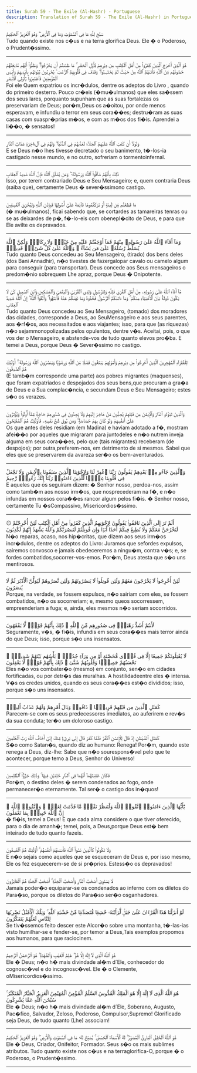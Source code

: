 ```yaml
---
title: Surah 59 - The Exile (Al-Hashr) - Portuguese
description: Translation of Surah 59 - The Exile (Al-Hashr) in Portuguese
---
```





<Aside type="quran" title="1">
سَبَّحَ لِلَّهِ مَا فِى ٱلسَّمَٰوَٰتِ وَمَا فِى ٱلْأَرْضِ ۖ وَهُوَ ٱلْعَزِيزُ ٱلْحَكِيمُ
</Aside>

<Aside type="reference" title="1">
Tudo quando existe nos c�us e na terra glorifica Deus. Ele � o Poderoso, o Prudent�ssimo.
</Aside>

---

<Aside type="quran" title="2">
هُوَ ٱلَّذِىٓ أَخْرَجَ ٱلَّذِينَ كَفَرُوا۟ مِنْ أَهْلِ ٱلْكِتَٰبِ مِن دِيَٰرِهِمْ لِأَوَّلِ ٱلْحَشْرِ ۚ مَا ظَنَنتُمْ أَن يَخْرُجُوا۟ ۖ وَظَنُّوٓا۟ أَنَّهُم مَّانِعَتُهُمْ حُصُونُهُم مِّنَ ٱللَّهِ فَأَتَىٰهُمُ ٱللَّهُ مِنْ حَيْثُ لَمْ يَحْتَسِبُوا۟ ۖ وَقَذَفَ فِى قُلُوبِهِمُ ٱلرُّعْبَ ۚ يُخْرِبُونَ بُيُوتَهُم بِأَيْدِيهِمْ وَأَيْدِى ٱلْمُؤْمِنِينَ فَٱعْتَبِرُوا۟ يَٰٓأُو۟لِى ٱلْأَبْصَٰرِ
</Aside>

<Aside type="reference" title="2">
Foi ele Quem expatriou os incr�dulos, dentre os adeptos do Livro , quando do primeiro desterro. Pouco cr�eis (�mu�ulmanos) que eles sa�ssem dos seus lares, porquanto supunham que as suas fortalezas os preservariam de Deus; por�m,Deus os a�oitou, por onde menos esperavam, e infundiu o terror em seus cora��es; destru�ram as suas casas com suaspr�prias m�os, e com as m�os dos fi�is. Aprendei a li��o, � sensatos!
</Aside>

---

<Aside type="quran" title="3">
وَلَوْلَآ أَن كَتَبَ ٱللَّهُ عَلَيْهِمُ ٱلْجَلَآءَ لَعَذَّبَهُمْ فِى ٱلدُّنْيَا ۖ وَلَهُمْ فِى ٱلْءَاخِرَةِ عَذَابُ ٱلنَّارِ
</Aside>

<Aside type="reference" title="3">
E se Deus n�o lhes tivesse decretado o seu banimento, t�-los-ia castigado nesse mundo, e no outro, sofreriam o tormentoinfernal.
</Aside>

---

<Aside type="quran" title="4">
ذَٰلِكَ بِأَنَّهُمْ شَآقُّوا۟ ٱللَّهَ وَرَسُولَهُۥ ۖ وَمَن يُشَآقِّ ٱللَّهَ فَإِنَّ ٱللَّهَ شَدِيدُ ٱلْعِقَابِ
</Aside>

<Aside type="reference" title="4">
Isso, por terem contrariado Deus e Seu Mensageiro; e, quem contraria Deus (saiba que), certamente Deus � sever�ssimono castigo.
</Aside>

---

<Aside type="quran" title="5">
مَا قَطَعْتُم مِّن لِّينَةٍ أَوْ تَرَكْتُمُوهَا قَآئِمَةً عَلَىٰٓ أُصُولِهَا فَبِإِذْنِ ٱللَّهِ وَلِيُخْزِىَ ٱلْفَٰسِقِينَ
</Aside>

<Aside type="reference" title="5">
(� mu�ulmanos), ficai sabendo que, se cortardes as tamareiras tenras ou se as deixardes de p�, f�-lo-eis com obenepl�cito de Deus, e para que Ele avilte os depravados.
</Aside>

---

<Aside type="quran" title="6">
وَمَآ أَفَآءَ ٱللَّهُ عَلَىٰ رَسُولِهِۦ مِنْهُمْ فَمَآ أَوْجَفْتُمْ عَلَيْهِ مِنْ خَيْلٍۢ وَلَا رِكَابٍۢ وَلَٰكِنَّ ٱللَّهَ يُسَلِّطُ رُسُلَهُۥ عَلَىٰ مَن يَشَآءُ ۚ وَٱللَّهُ عَلَىٰ كُلِّ شَىْءٍۢ قَدِيرٌۭ
</Aside>

<Aside type="reference" title="6">
Tudo quanto Deus concedeu ao Seu Mensageiro, (tirado) dos bens deles (dos Bani Annadhir), n�o tivestes de fazergalopar cavalo ou camelo algum para conseguir (para transportar). Deus concede aos Seus mensageiros o predom�nio sobrequem Lhe apraz, porque Deus � Onipotente.
</Aside>

---

<Aside type="quran" title="7">
مَّآ أَفَآءَ ٱللَّهُ عَلَىٰ رَسُولِهِۦ مِنْ أَهْلِ ٱلْقُرَىٰ فَلِلَّهِ وَلِلرَّسُولِ وَلِذِى ٱلْقُرْبَىٰ وَٱلْيَتَٰمَىٰ وَٱلْمَسَٰكِينِ وَٱبْنِ ٱلسَّبِيلِ كَىْ لَا يَكُونَ دُولَةًۢ بَيْنَ ٱلْأَغْنِيَآءِ مِنكُمْ ۚ وَمَآ ءَاتَىٰكُمُ ٱلرَّسُولُ فَخُذُوهُ وَمَا نَهَىٰكُمْ عَنْهُ فَٱنتَهُوا۟ ۚ وَٱتَّقُوا۟ ٱللَّهَ ۖ إِنَّ ٱللَّهَ شَدِيدُ ٱلْعِقَابِ
</Aside>

<Aside type="reference" title="7">
Tudo quanto Deus concedeu ao Seu Mensageiro, (tomado) dos moradores das cidades, corresponde a Deus, ao SeuMensageiro e aos seus parentes, aos �rf�os, aos necessitados e aos viajantes; isso, para que (as riquezas) n�o sejammonopolizadas pelos opulentos, dentre v�s. Aceitai, pois, o que vos der o Mensageiro, e abstende-vos de tudo quanto elevos pro�ba. E temei a Deus, porque Deus � Sever�ssimo no castigo.
</Aside>

---

<Aside type="quran" title="8">
لِلْفُقَرَآءِ ٱلْمُهَٰجِرِينَ ٱلَّذِينَ أُخْرِجُوا۟ مِن دِيَٰرِهِمْ وَأَمْوَٰلِهِمْ يَبْتَغُونَ فَضْلًۭا مِّنَ ٱللَّهِ وَرِضْوَٰنًۭا وَيَنصُرُونَ ٱللَّهَ وَرَسُولَهُۥٓ ۚ أُو۟لَٰٓئِكَ هُمُ ٱلصَّٰدِقُونَ
</Aside>

<Aside type="reference" title="8">
(E tamb�m corresponde uma parte) aos pobres migrantes (maquenses), que foram expatriados e despojados dos seus bens,que procuram a gra�a de Deus e a Sua complac�ncia, e secundam Deus e Seu Mensageiro; estes s�o os verazes.
</Aside>

---

<Aside type="quran" title="9">
وَٱلَّذِينَ تَبَوَّءُو ٱلدَّارَ وَٱلْإِيمَٰنَ مِن قَبْلِهِمْ يُحِبُّونَ مَنْ هَاجَرَ إِلَيْهِمْ وَلَا يَجِدُونَ فِى صُدُورِهِمْ حَاجَةًۭ مِّمَّآ أُوتُوا۟ وَيُؤْثِرُونَ عَلَىٰٓ أَنفُسِهِمْ وَلَوْ كَانَ بِهِمْ خَصَاصَةٌۭ ۚ وَمَن يُوقَ شُحَّ نَفْسِهِۦ فَأُو۟لَٰٓئِكَ هُمُ ٱلْمُفْلِحُونَ
</Aside>

<Aside type="reference" title="9">
Os que antes deles residiam (em Madina) e haviam adotado a f�, mostram afei��o por aqueles que migraram para juntodeles e n�o nutrem inveja alguma em seus cora��es, pelo que (tais migrantes) receberam (de despojos); por outra,preferem-nos, em detrimento de si mesmos. Sabei que eles que se preservarem da avareza ser�o os bem-aventurados.
</Aside>

---

<Aside type="quran" title="10">
وَٱلَّذِينَ جَآءُو مِنۢ بَعْدِهِمْ يَقُولُونَ رَبَّنَا ٱغْفِرْ لَنَا وَلِإِخْوَٰنِنَا ٱلَّذِينَ سَبَقُونَا بِٱلْإِيمَٰنِ وَلَا تَجْعَلْ فِى قُلُوبِنَا غِلًّۭا لِّلَّذِينَ ءَامَنُوا۟ رَبَّنَآ إِنَّكَ رَءُوفٌۭ رَّحِيمٌ
</Aside>

<Aside type="reference" title="10">
E aqueles que os seguiram dizem: � Senhor nosso, perdoa-nos, assim como tamb�m aos nosso irm�os, que nosprecederam na f�, e n�o infundas em nossos cora��es rancor algum pelos fi�is. � Senhor nosso, certamente Tu �sCompassivo, Misericordios�ssimo.
</Aside>

---

<Aside type="quran" title="11">
۞ أَلَمْ تَرَ إِلَى ٱلَّذِينَ نَافَقُوا۟ يَقُولُونَ لِإِخْوَٰنِهِمُ ٱلَّذِينَ كَفَرُوا۟ مِنْ أَهْلِ ٱلْكِتَٰبِ لَئِنْ أُخْرِجْتُمْ لَنَخْرُجَنَّ مَعَكُمْ وَلَا نُطِيعُ فِيكُمْ أَحَدًا أَبَدًۭا وَإِن قُوتِلْتُمْ لَنَنصُرَنَّكُمْ وَٱللَّهُ يَشْهَدُ إِنَّهُمْ لَكَٰذِبُونَ
</Aside>

<Aside type="reference" title="11">
N�o reparas, acaso, nos hip�critas, que dizem aos seus irm�os incr�dulos, dentre os adeptos do Livro: Juramos que sefordes expulsos, sairemos convosco e jamais obedeceremos a ningu�m, contra v�s; e, se fordes combatidos,socorrer-vos-emos. Por�m, Deus atesta que s�o uns mentirosos.
</Aside>

---

<Aside type="quran" title="12">
لَئِنْ أُخْرِجُوا۟ لَا يَخْرُجُونَ مَعَهُمْ وَلَئِن قُوتِلُوا۟ لَا يَنصُرُونَهُمْ وَلَئِن نَّصَرُوهُمْ لَيُوَلُّنَّ ٱلْأَدْبَٰرَ ثُمَّ لَا يُنصَرُونَ
</Aside>

<Aside type="reference" title="12">
Porque, na verdade, se fossem expulsos, n�o sairiam com eles, se fossem combatidos, n�o os socorreriam; e, mesmo queos socorressem, empreenderiam a fuga; e, ainda, eles mesmos n�o seriam socorridos.
</Aside>

---

<Aside type="quran" title="13">
لَأَنتُمْ أَشَدُّ رَهْبَةًۭ فِى صُدُورِهِم مِّنَ ٱللَّهِ ۚ ذَٰلِكَ بِأَنَّهُمْ قَوْمٌۭ لَّا يَفْقَهُونَ
</Aside>

<Aside type="reference" title="13">
Seguramente, v�s, � fi�is, infundis em seus cora��es mais terror ainda do que Deus; isso, porque s�o uns insensatos.
</Aside>

---

<Aside type="quran" title="14">
لَا يُقَٰتِلُونَكُمْ جَمِيعًا إِلَّا فِى قُرًۭى مُّحَصَّنَةٍ أَوْ مِن وَرَآءِ جُدُرٍۭ ۚ بَأْسُهُم بَيْنَهُمْ شَدِيدٌۭ ۚ تَحْسَبُهُمْ جَمِيعًۭا وَقُلُوبُهُمْ شَتَّىٰ ۚ ذَٰلِكَ بِأَنَّهُمْ قَوْمٌۭ لَّا يَعْقِلُونَ
</Aside>

<Aside type="reference" title="14">
Eles n�o vos combater�o (mesmo) em conjunto, sen�o em cidades fortificadas, ou por detr�s das muralhas. A hostilidadeentre eles � intensa. V�s os credes unidos, quando os seus cora��es est�o divididos; isso, porque s�o uns insensatos.
</Aside>

---

<Aside type="quran" title="15">
كَمَثَلِ ٱلَّذِينَ مِن قَبْلِهِمْ قَرِيبًۭا ۖ ذَاقُوا۟ وَبَالَ أَمْرِهِمْ وَلَهُمْ عَذَابٌ أَلِيمٌۭ
</Aside>

<Aside type="reference" title="15">
Parecem-se com os seus predecessores imediatos, ao auferirem e rev�s da sua conduta; ter�o um doloroso castigo.
</Aside>

---

<Aside type="quran" title="16">
كَمَثَلِ ٱلشَّيْطَٰنِ إِذْ قَالَ لِلْإِنسَٰنِ ٱكْفُرْ فَلَمَّا كَفَرَ قَالَ إِنِّى بَرِىٓءٌۭ مِّنكَ إِنِّىٓ أَخَافُ ٱللَّهَ رَبَّ ٱلْعَٰلَمِينَ
</Aside>

<Aside type="reference" title="16">
S�o como Satan�s, quando diz ao humano: Renega! Por�m, quando este renega a Deus, diz-lhe: Sabe que n�o sourespons�vel pelo que te acontecer, porque temo a Deus, Senhor do Universo!
</Aside>

---

<Aside type="quran" title="17">
فَكَانَ عَٰقِبَتَهُمَآ أَنَّهُمَا فِى ٱلنَّارِ خَٰلِدَيْنِ فِيهَا ۚ وَذَٰلِكَ جَزَٰٓؤُا۟ ٱلظَّٰلِمِينَ
</Aside>

<Aside type="reference" title="17">
Por�m, o destino deles � serem condenados ao fogo, onde permanecer�o eternamente. Tal ser� o castigo dos in�quos!
</Aside>

---

<Aside type="quran" title="18">
يَٰٓأَيُّهَا ٱلَّذِينَ ءَامَنُوا۟ ٱتَّقُوا۟ ٱللَّهَ وَلْتَنظُرْ نَفْسٌۭ مَّا قَدَّمَتْ لِغَدٍۢ ۖ وَٱتَّقُوا۟ ٱللَّهَ ۚ إِنَّ ٱللَّهَ خَبِيرٌۢ بِمَا تَعْمَلُونَ
</Aside>

<Aside type="reference" title="18">
� fi�is, temei a Deus! E que cada alma considere o que tiver oferecido, para o dia de amanh�; temei, pois, a Deus,porque Deus est� bem inteirado de tudo quanto fazeis.
</Aside>

---

<Aside type="quran" title="19">
وَلَا تَكُونُوا۟ كَٱلَّذِينَ نَسُوا۟ ٱللَّهَ فَأَنسَىٰهُمْ أَنفُسَهُمْ ۚ أُو۟لَٰٓئِكَ هُمُ ٱلْفَٰسِقُونَ
</Aside>

<Aside type="reference" title="19">
E n�o sejais como aqueles que se esqueceram de Deus e, por isso mesmo, Ele os fez esquecerem-se de si pr�prios. Estess�o os depravados!
</Aside>

---

<Aside type="quran" title="20">
لَا يَسْتَوِىٓ أَصْحَٰبُ ٱلنَّارِ وَأَصْحَٰبُ ٱلْجَنَّةِ ۚ أَصْحَٰبُ ٱلْجَنَّةِ هُمُ ٱلْفَآئِزُونَ
</Aside>

<Aside type="reference" title="20">
Jamais poder�o equiparar-se os condenados ao inferno com os diletos do Para�so, porque os diletos do Para�so ser�o osganhadores.
</Aside>

---

<Aside type="quran" title="21">
لَوْ أَنزَلْنَا هَٰذَا ٱلْقُرْءَانَ عَلَىٰ جَبَلٍۢ لَّرَأَيْتَهُۥ خَٰشِعًۭا مُّتَصَدِّعًۭا مِّنْ خَشْيَةِ ٱللَّهِ ۚ وَتِلْكَ ٱلْأَمْثَٰلُ نَضْرِبُهَا لِلنَّاسِ لَعَلَّهُمْ يَتَفَكَّرُونَ
</Aside>

<Aside type="reference" title="21">
Se tiv�ssemos feito descer este Alcor�o sobre uma montanha, t�-las-ias visto humilhar-se e fender-se, por temor a Deus,Tais exemplos propomos aos humanos, para que raciocinem.
</Aside>

---

<Aside type="quran" title="22">
هُوَ ٱللَّهُ ٱلَّذِى لَآ إِلَٰهَ إِلَّا هُوَ ۖ عَٰلِمُ ٱلْغَيْبِ وَٱلشَّهَٰدَةِ ۖ هُوَ ٱلرَّحْمَٰنُ ٱلرَّحِيمُ
</Aside>

<Aside type="reference" title="22">
Ele � Deus; n�o h� mais divindade al�m d´Ele, conhecedor do cognosc�vel e do incognosc�vel. Ele � o Clemente, oMisericordios�ssimo.
</Aside>

---

<Aside type="quran" title="23">
هُوَ ٱللَّهُ ٱلَّذِى لَآ إِلَٰهَ إِلَّا هُوَ ٱلْمَلِكُ ٱلْقُدُّوسُ ٱلسَّلَٰمُ ٱلْمُؤْمِنُ ٱلْمُهَيْمِنُ ٱلْعَزِيزُ ٱلْجَبَّارُ ٱلْمُتَكَبِّرُ ۚ سُبْحَٰنَ ٱللَّهِ عَمَّا يُشْرِكُونَ
</Aside>

<Aside type="reference" title="23">
Ele � Deus; n�o h� mais divindade al�m d´Ele, Soberano, Augusto, Pac�fico, Salvador, Zeloso, Poderoso, Compulsor,Supremo! Glorificado seja Deus, de tudo quanto (Lhe) associam!
</Aside>

---

<Aside type="quran" title="24">
هُوَ ٱللَّهُ ٱلْخَٰلِقُ ٱلْبَارِئُ ٱلْمُصَوِّرُ ۖ لَهُ ٱلْأَسْمَآءُ ٱلْحُسْنَىٰ ۚ يُسَبِّحُ لَهُۥ مَا فِى ٱلسَّمَٰوَٰتِ وَٱلْأَرْضِ ۖ وَهُوَ ٱلْعَزِيزُ ٱلْحَكِيمُ
</Aside>

<Aside type="reference" title="24">
Ele � Deus, Criador, Onifeitor, Formador. Seus s�o os mais sublimes atributos. Tudo quanto existe nos c�us e na terraglorifica-O, porque � o Poderoso, o Prudent�ssimo.
</Aside>

---
